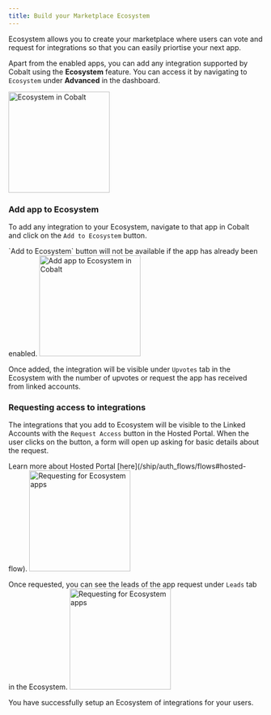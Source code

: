 ```yaml
---
title: Build your Marketplace Ecosystem
---
```


Ecosystem allows you to create your marketplace where users can vote and request for integrations so that you can easily priortise your next app.

Apart from the enabled apps, you can add any integration supported by Cobalt using the **Ecosystem** feature. You can access it by navigating to `Ecosystem` under **Advanced** in the dashboard.

<img height="200" src="/images/Concepts/ecosystem.png" alt="Ecosystem in Cobalt"/>

### Add app to Ecosystem

To add any integration to your Ecosystem, navigate to that app in Cobalt and click on the `Add to Ecosystem` button.

<Note>
`Add to Ecosystem` button will not be available if the app has already been enabled.
</Note>

<img height="200" src="/images/Concepts/ecosystem_add.png" alt="Add app to Ecosystem in Cobalt"/>

Once added, the integration will be visible under `Upvotes` tab in the Ecosystem with the number of upvotes or request the app has received from linked accounts.

### Requesting access to integrations

The integrations that you add to Ecosystem will be visible to the Linked Accounts with the `Request Access` button in the Hosted Portal. When the user clicks on the button, a form will open up asking for basic details about the request.

<Tip>
Learn more about Hosted Portal [here](/ship/auth_flows/flows#hosted-flow).
</Tip>

<img height="200" src="/images/Concepts/ecosystem_request.png" alt="Requesting for Ecosystem apps"/>

Once requested, you can see the leads of the app request under `Leads` tab in the Ecosystem.
<img height="200" src="/images/Concepts/ecosystem_leads.png" alt="Requesting for Ecosystem apps"/>

<Check>
You have successfully setup an Ecosystem of integrations for your users.
</Check>
